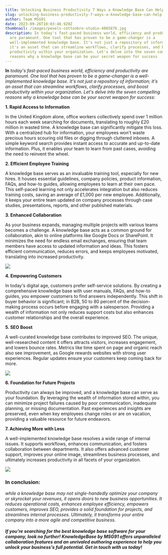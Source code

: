 ```yaml
---
title: Unlocking Business Productivity 7 Ways a Knowledge Base Can Help
slug: unlocking-business-productivity-7-ways-a-knowledge-base-can-help
author: Team MSG91
date: 2023-09-26T10:03:48.920Z
thumbnail: /images/pexels-cottonbro-studio-4065876.jpg
description: In today's fast-paced business world, efficiency and productivity
  are paramount. One tool that has proven to be a game-changer is a
  well-implemented knowledge base. It's not just a repository of information;
  it's an asset that can streamline workflows, clarify processes, and boost
  productivity within your organization. Let's delve into the seven compelling
  reasons why a knowledge base can be your secret weapon for success
---
```

**In** *today's fast-paced business world, efficiency and productivity are paramount. One tool that has proven to be a game-changer is a well-implemented knowledge base. It's not just a repository of information; it's an asset that can streamline workflows, clarify processes, and boost productivity within your organization. Let's delve into the seven compelling reasons why a knowledge base can be your secret weapon for success:*

**1. Rapid Access to Information**



In the United Kingdom alone, office workers collectively spend over 1 million hours each week searching for documents, translating to roughly £20 million in wasted time. A knowledge base can significantly mitigate this loss. With a centralized hub for information, your employees won't waste precious hours scouring old files or digging through cluttered inboxes. A simple keyword search provides instant access to accurate and up-to-date information. Plus, it enables your team to learn from past cases, avoiding the need to reinvent the wheel.

**2. Efficient Employee Training**



A knowledge base serves as an invaluable training tool, especially for new hires. It houses essential guidelines, company policies, product information, FAQs, and how-to guides, allowing employees to learn at their own pace. This self-paced learning not only accelerates integration but also reduces training costs, saving an average of £1,000 per new employee. Additionally, it keeps your entire team updated on company processes through case studies, presentations, reports, and other published materials.



**3. Enhanced Collaboration**



As your business expands, managing multiple projects with various teams becomes a challenge. A knowledge base acts as a common ground for collaboration, akin to online platforms like Google Docs or SharePoint. It minimizes the need for endless email exchanges, ensuring that team members have access to updated information and ideas. This fosters efficient communication, reduces errors, and keeps employees motivated, translating into increased productivity.



![](/images/pexels-fauxels-3183150.jpg)

**4. Empowering Customers**



In today's digital age, customers prefer self-service solutions. By creating a comprehensive knowledge base with user manuals, FAQs, and how-to guides, you empower customers to find answers independently. This shift in buyer behavior is significant; in B2B, 50 to 80 percent of the decision-making process occurs before engaging with a salesperson. Providing a wealth of information not only reduces support costs but also enhances customer relationships and the overall experience.



**5. SEO Boost**



A well-curated knowledge base contributes to improved SEO. The unique, well-researched content it offers attracts visitors, increases engagement, and lowers bounce rates. Metrics like time spent on page and organic reach also see improvement, as Google rewards websites with strong user experiences. Regular updates ensure your customers keep coming back for more.

![](/images/pexels-pixabay-270637.jpg)

**6. Foundation for Future Projects**



Productivity can always be improved, and a knowledge base can serve as your foundation. By leveraging the wealth of information stored within, you can minimize project failures caused by poor communication, inadequate planning, or missing documentation. Past experiences and insights are preserved, even when key employees change roles or are on vacation, providing a valuable resource for future endeavors.





**7. Achieving More with Less**



A well-implemented knowledge base resolves a wide range of internal issues. It supports workflows, enhances communication, and fosters collaboration between departments. It also offers advanced customer support, improves your online image, streamlines business processes, and ultimately increases productivity in all facets of your organization.

![](/images/pexels-gerd-altmann-21696.jpg)

### **In conclusion:** 

*while a knowledge base may not single-handedly optimize your company or skyrocket your revenues, it opens doors to new business opportunities. It reduces operational costs, enhances employee efficiency, empowers customers, improves SEO, provides a solid foundation for projects, and streamlines internal processes. Ultimately, it transforms your entire company into a more agile and competitive business.*





#### ***If you're searching for the best knowledge base software for your company, look no further! KnowledgeBase by MSG91 offers unparalleled collaboration features and an unrivaled authoring experience to help you unlock your business's full potential. Get in touch with us today!***